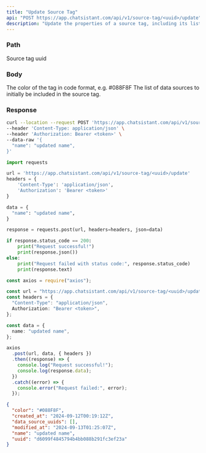 ```yaml
---
title: "Update Source Tag"
api: "POST https://app.chatsistant.com/api/v1/source-tag/<uuid>/update"
description: "Update the properties of a source tag, including its list of documents."
---
```


### Path

<ParamField path="uuid" type="string" required>
  Source tag uuid
</ParamField>

### Body

<ParamField body="name" type="string" />
<ParamField body="color" type="string">
  The color of the tag in code format, e.g. #088F8F
</ParamField>
<ParamField body="data_source_uuids" type="List[string]">
  The list of data sources to initially be included in the source tag.
</ParamField>

### Response

<ResponseField name="uuid" type="string" />
<ResponseField name="name" type="string" />
<ResponseField name="color" type="string" />
<ResponseField name="data_source_uuids" type="List[string]" />
<ResponseField name="created_at" type="string" />
<ResponseField name="modified_at" type="string" />

<RequestExample>

```bash Curl
curl --location --request POST 'https://app.chatsistant.com/api/v1/source-tag/<uuid>/update' \
--header 'Content-Type: application/json' \
--header 'Authorization: Bearer <token>' \
--data-raw '{
  "name": "updated name",
}'
```

```py Python
import requests

url = 'https://app.chatsistant.com/api/v1/source-tag/<uuid>/update'
headers = {
    'Content-Type': 'application/json',
    'Authorization': 'Bearer <token>'
}

data = {
  "name": "updated name",
}

response = requests.post(url, headers=headers, json=data)

if response.status_code == 200:
    print("Request successful!")
    print(response.json())
else:
    print("Request failed with status code:", response.status_code)
    print(response.text)
```

```ts JavaScript
const axios = require("axios");

const url = "https://app.chatsistant.com/api/v1/source-tag/<uuid>/update";
const headers = {
  "Content-Type": "application/json",
  Authorization: "Bearer <token>",
};

const data = {
  name: "updated name",
};

axios
  .post(url, data, { headers })
  .then((response) => {
    console.log("Request successful!");
    console.log(response.data);
  })
  .catch((error) => {
    console.error("Request failed:", error);
  });
```

</RequestExample>

<ResponseExample>

```json Response
{
  "color": "#088F8F",
  "created_at": "2024-09-12T00:19:12Z",
  "data_source_uuids": [],
  "modified_at": "2024-09-13T01:25:07Z",
  "name": "updated name",
  "uuid": "d6099f4845794b4bb088b291fc3ef23a"
}
```

</ResponseExample>
